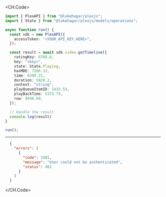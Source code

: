 
<CH.Code>
```typescript GetTimeline.ts
import { PlexAPI } from "@lukehagar/plexjs";
import { State } from "@lukehagar/plexjs/models/operations";

async function run() {
  const sdk = new PlexAPI({
    accessToken: "<YOUR_API_KEY_HERE>",
  });

  const result = await sdk.video.getTimeline({
    ratingKey: 6788.8,
    key: "<key>",
    state: State.Playing,
    hasMDE: 7206.33,
    time: 6399.21,
    duration: 5820.2,
    context: "string",
    playQueueItemID: 1433.53,
    playBackTime: 5373.73,
    row: 9446.69,
  });

  // Handle the result
  console.log(result)
}

run();
```
---

```json Example Response
  {
    "errors": [
      {
        "code": 1001,
        "message": "User could not be authenticated",
        "status": 401
      }
    ]
  }
```
</CH.Code>
